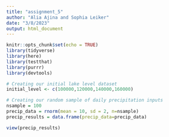 ```yaml
---
title: "assignment_5"
author: "Alia Ajina and Sophia Leiker"
date: "3/8/2023"
output: html_document
---
```


```r
knitr::opts_chunk$set(echo = TRUE)
library(tidyverse)
library(here)
library(testthat)
library(purrr)
library(devtools)
```

```r
# Creating our initial lake level dataset
initial_level <- c(100000,120000,140000,160000)

# Creating our random sample of daily precipitation inputs
nsample = 100
precip_data = rnorm(mean = 10, sd = 2, n=nsample)
precip_results = data.frame(precip_data=precip_data)

view(precip_results)
```

